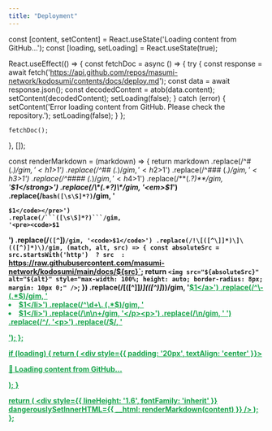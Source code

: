 ```yaml
---
title: "Deployment"
---
```


  const [content, setContent] = React.useState('Loading content from GitHub...');
  const [loading, setLoading] = React.useState(true);

  React.useEffect(() => {
    const fetchDoc = async () => {
      try {
        const response = await fetch('https://api.github.com/repos/masumi-network/kodosumi/contents/docs/deploy.md');
        const data = await response.json();
        const decodedContent = atob(data.content);
        setContent(decodedContent);
        setLoading(false);
      } catch (error) {
        setContent('Error loading content from GitHub. Please check the repository.');
        setLoading(false);
      }
    };

    fetchDoc();
  }, []);

  const renderMarkdown = (markdown) => {
    return markdown
      .replace(/^# (.*$)/gim, '<h1>$1</h1>')
      .replace(/^## (.*$)/gim, '<h2>$1</h2>')
      .replace(/^### (.*$)/gim, '<h3>$1</h3>')
      .replace(/^#### (.*$)/gim, '<h4>$1</h4>')
      .replace(/\*\*(.*?)\*\*/gim, '<strong>$1</strong>')
      .replace(/\*(.*?)\*/gim, '<em>$1</em>')
      .replace(/```bash([\s\S]*?)```/gim, '<pre><code class="language-bash">$1</code></pre>')
      .replace(/```([\s\S]*?)```/gim, '<pre><code>$1</code></pre>')
      .replace(/`([^`]*)`/gim, '<code>$1</code>')
      .replace(/!\[([^\]]*)\]\(([^)]*)\)/gim, (match, alt, src) => {
        const absoluteSrc = src.startsWith('http') 
          ? src 
          : `https://raw.githubusercontent.com/masumi-network/kodosumi/main/docs/${src}`;
        return `<img src="${absoluteSrc}" alt="${alt}" style="max-width: 100%; height: auto; border-radius: 8px; margin: 10px 0;" />`;
      })
      .replace(/\[([^\]]*)\]\(([^)]*)\)/gim, '<a href="$2" target="_blank" rel="noopener noreferrer" style="color: #16A34A; text-decoration: underline;">$1</a>')
      .replace(/^\- (.*$)/gim, '<li>$1</li>')
      .replace(/^\d+\. (.*$)/gim, '<li>$1</li>')
      .replace(/\n\n+/gim, '</p><p>')
      .replace(/\n/gim, ' ')
      .replace(/^/, '<p>')
      .replace(/$/, '</p>');
  };

  if (loading) {
    return (
      <div style={{ padding: '20px', textAlign: 'center' }}>
        <p>🔄 Loading content from GitHub...</p>
      </div>
    );
  }

  return (
    <div 
      style={{ 
        lineHeight: '1.6',
        fontFamily: 'inherit'
      }}
      dangerouslySetInnerHTML={{ 
        __html: renderMarkdown(content) 
      }}
    />
  );
};

<GitHubDoc />